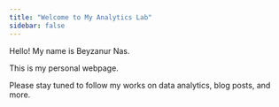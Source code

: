 ```yaml
---
title: "Welcome to My Analytics Lab"
sidebar: false 
---
```


Hello! My name is Beyzanur Nas.

This is my personal webpage.

Please stay tuned to follow my works on data analytics, blog posts, and more.
